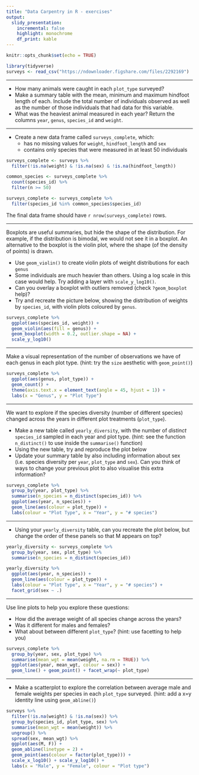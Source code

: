 ```yaml
---
title: "Data Carpentry in R - exercises"
output: 
  slidy_presentation:
    incremental: false
    highlight: monochrome
    df_print: kable
---
```


```r
knitr::opts_chunk$set(echo = TRUE)
```

```r
library(tidyverse)
surveys <- read_csv("https://ndownloader.figshare.com/files/2292169")
```


----

* How many animals were caught in each `plot_type` surveyed?
* Make a summary table with the mean, minimum and maximum hindfoot length of each.
Include the total number of individuals observed as well as the number of those 
individuals that had data for this variable.
* What was the heaviest animal measured in each year? Return the columns `year`, 
`genus`, `species_id` and `weight`.


----

* Create a new data frame called `surveys_complete`, which:
    * has no missing values for `weight`, `hindfoot_length` and `sex`
    * contains only species that were measured in at least 50 individuals

```r
surveys_complete <- surveys %>% 
  filter(!is.na(weight) & !is.na(sex) & !is.na(hindfoot_length))

common_species <- surveys_complete %>% 
  count(species_id) %>% 
  filter(n >= 50)

surveys_complete <- surveys_complete %>% 
  filter(species_id %in% common_species$species_id)
```

The final data frame should have `r nrow(surveys_complete)` rows.


----

Boxplots are useful summaries, but hide the shape of the distribution. 
For example, if the distribution is bimodal, we would not see it in a boxplot. 
An alternative to the boxplot is the violin plot, where the shape 
(of the density of points) is drawn.

* Use `geom_violin()` to create violin plots of weight distributions for each `genus`
* Some individuals are much heavier than others. Using a log scale in this case would help.
Try adding a layer with `scale_y_log10()`. 
* Can you overlay a boxplot with outliers removed (check `?geom_boxplot` help)?
* Try and recreate the picture below, showing the distribution of weights by `species_id`,
with violin plots coloured by `genus`.

```r
surveys_complete %>% 
  ggplot(aes(species_id, weight)) +
  geom_violin(aes(fill = genus)) +
  geom_boxplot(width = 0.2, outlier.shape = NA) +
  scale_y_log10()
```

----

Make a visual representation of the number of observations we have of each genus 
in each plot type. (hint: try the `size` aesthetic with `geom_point()`)

```r
surveys_complete %>% 
  ggplot(aes(genus, plot_type)) +
  geom_count() +
  theme(axis.text.x = element_text(angle = 45, hjust = 1)) +
  labs(x = "Genus", y = "Plot Type")
```


----

We want to explore if the species diversity (number of different species) changed 
across the years in different plot treatments (`plot_type`). 

* Make a new table called `yearly_diversity`, with the number of _distinct_ 
`species_id` sampled in each year and plot type. 
(hint: see the function `n_distinct()` to use inside the `summarise()` function)
* Using the new table, try and reproduce the plot below
* Update your summary table by also including information about sex (i.e. species 
diversity per `year`, `plot_type` and `sex`). Can you think of ways to change 
your previous plot to also visualise this extra information?

```r
surveys_complete %>% 
  group_by(year, plot_type) %>% 
  summarise(n_species = n_distinct(species_id)) %>% 
  ggplot(aes(year, n_species)) +
  geom_line(aes(colour = plot_type)) +
  labs(colour = "Plot Type", x = "Year", y = "# species")
```

----

* Using your `yearly_diversity` table, can you recreate the plot below, but 
change the order of these panels so that M appears on top?

```r
yearly_diversity <- surveys_complete %>% 
  group_by(year, sex, plot_type) %>% 
  summarise(n_species = n_distinct(species_id))

yearly_diversity %>% 
  ggplot(aes(year, n_species)) +
  geom_line(aes(colour = plot_type)) +
  labs(colour = "Plot Type", x = "Year", y = "# species") +
  facet_grid(sex ~ .)
```


----

Use line plots to help you explore these questions:

* How did the average weight of all species change across the years?
* Was it different for males and females? 
* What about between different `plot_type`? (hint: use facetting to help you)

```r
surveys_complete %>% 
  group_by(year, sex, plot_type) %>% 
  summarise(mean_wgt = mean(weight, na.rm = TRUE)) %>% 
  ggplot(aes(year, mean_wgt, colour = sex)) +
  geom_line() + geom_point() + facet_wrap(~ plot_type)
```


----

* Make a scatterplot to explore the correlation between average male and female 
weights per species in each `plot_type` surveyed. (hint: add a x=y identity line 
using `geom_abline()`)

```r
surveys %>% 
  filter(!is.na(weight) & !is.na(sex)) %>% 
  group_by(species_id, plot_type, sex) %>% 
  summarise(mean_wgt = mean(weight)) %>% 
  ungroup() %>% 
  spread(sex, mean_wgt) %>% 
  ggplot(aes(M, F)) +
  geom_abline(linetype = 2) +
  geom_point(aes(colour = factor(plot_type))) +
  scale_x_log10() + scale_y_log10() +
  labs(x = "Male", y = "Female", colour = "Plot type")
```




